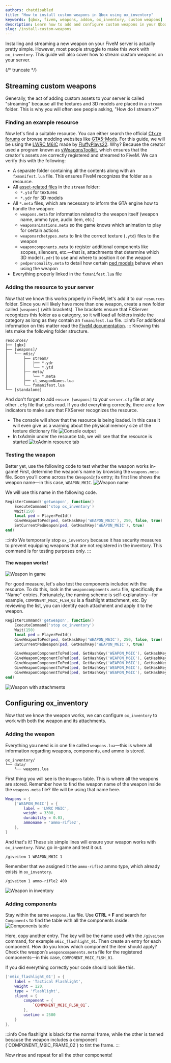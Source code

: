 ```yaml
---
authors: chatdisabled
title: "How to install custom weapons in Qbox using ox_inventory"
keywords: [qbox, fivem, weapons, addon, ox_inventory, custom weapons]
description: Learn how to add and configure custom weapons in your Qbox FiveM server using ox_inventory. This guide covers setup, configuration, and implementation of addon weapons.
slug: /install-custom-weapons
---
```



Installing and streaming a new weapon on your FiveM server is actually pretty simple. However, most people struggle to make this work with `ox_inventory`. This guide will also cover how to stream custom weapons on your server.

{/* truncate */}

## Streaming custom weapons

Generally, the act of adding custom assets to your server is called "streaming" because all the textures and 3D models are placed in a `stream` folder. This is why you will often see people asking, "How do I stream x?"

### Finding an example resource

Now let's find a suitable resource. You can either search the official [Cfx.re forums](https://forum.cfx.re/search?q=%23releases%20%20tags%3Aweapons%2Cweapon) or browse modding websites like [GTA5-Mods](https://www.gta5-mods.com/weapons). For this guide, we will be using the [LWRC M6IC](https://www.gta5-mods.com/weapons/modular-lwrc-m6ic) made by [FluffyPlays22](https://www.gta5-mods.com/users/FluffyPlays22). Why? Because the creator used a program known as [vWeaponsToolkit](https://forum.cfx.re/t/tool-vweaponstoolkit-create-addon-weapons-with-ease/4733757), which ensures that the creator's assets are correctly registered and streamed to FiveM. We can verify this with the following:
- A separate folder containing all the contents along with an `fxmanifest.lua` file. This ensures FiveM recognizes the folder as a resource.
- All [asset-related files](https://rage.re/t/rage-format-names-glossary/28#list-of-known-formats-2) in the `stream` folder:
  - `*.ytd` for textures
  - `*.ydr` for 3D models
- All `*.meta` files, which are necessary to inform the GTA engine how to handle the weapon:
  - `weapons.meta` for information related to the weapon itself (weapon name, ammo type, audio item, etc.)
  - `weaponanimations.meta` so the game knows which animation to play for certain actions
  - `weaponarchetypes.meta` to link the correct texture (`.ytd`) files to the weapon
  - `weaponcomponents.meta` to register additional components like scopes, silencers, etc.—that is, attachments that determine which 3D model (`.ydr`) to use and where to position it on the weapon
  - `pedpersonality.meta` to detail how certain [ped models](https://docs.fivem.net/docs/game-references/ped-models/) behave when using the weapon
- Everything properly linked in the `fxmanifest.lua` file

### Adding the resource to your server

Now that we know this works properly in FiveM, let's add it to our `resources` folder. Since you will likely have more than one weapon, create a new folder called `[weapons]` (with brackets). The brackets ensure that FXServer recognizes this folder as a category, so it will load all folders inside the category as long as they contain an `fxmanifest.lua` file.
:::info
For additional information on this matter read the [FiveM documentation](https://docs.fivem.net/docs/scripting-manual/introduction/introduction-to-resources/).
:::
Knowing this lets make the following folder structure.
```
resources/
├── [qbx]
├── [weapons]/
│   └── m6ic/
│       ├── stream/
│       │   ├── *.ydr
│       │   └── *.ytd
│       ├── meta/
│       │   └── *.meta
│       ├── cl_weaponNames.lua
│       └── fxmanifest.lua
└── [standalone]
```
And don't forget to add `ensure [weapons]` to your `server.cfg` file or any other `.cfg` file that gets read. If you did everything correctly, there are a few indicators to make sure that FXServer recognizes the resource.
- The console will show that the resource is being loaded. In this case it will even give us a warning about the physical memory size of the texture dictionary file
![Console output](/img/blogs/install-custom-weapons/console-information-1.png)
- In txAdmin under the resource tab, we will see that the resource is started
![txAdmin resource tab](/img/blogs/install-custom-weapons/console-information-2.png)

### Testing the weapon
Better yet, use the following code to test whether the weapon works in-game! First, determine the weapon's name by browsing the `weapons.meta` file. Soon you’ll come across the `CWeaponInfo` entry; its first line shows the weapon name—in this case, `WEAPON_M6IC`.
![Weapon name](/img/blogs/install-custom-weapons/weapon-name-code.png)

We will use this name in the following code.
```lua
RegisterCommand('getweapon', function()
    ExecuteCommand('stop ox_inventory')
    Wait(150)
    local ped = PlayerPedId()
    GiveWeaponToPed(ped, GetHashKey('WEAPON_M6IC'), 250, false, true)
    SetCurrentPedWeapon(ped, GetHashKey('WEAPON_M6IC'), true)
end)
```
:::info
We temporarily stop `ox_inventory` because it has security measures to prevent equipping weapons that are not registered in the inventory. This command is for testing purposes only.
:::
#### The weapon works!
![Weapon in game](/img/blogs/install-custom-weapons/weapon-ingame.png)

For good measure, let's also test the components included with the resource. To do this, look in the `weaponcomponents.meta` file, specifically the "Name" entries. Fortunately, the naming scheme is self-explanatory—for example, `COMPONENT_M6IC_FLSH_02` is a flashlight attachment, etc. By reviewing the list, you can identify each attachment and apply it to the weapon.
```lua
RegisterCommand('getweapon', function()
    ExecuteCommand('stop ox_inventory')
    Wait(150)
    local ped = PlayerPedId()
    GiveWeaponToPed(ped, GetHashKey('WEAPON_M6IC'), 250, false, true)
    SetCurrentPedWeapon(ped, GetHashKey('WEAPON_M6IC'), true)

    GiveWeaponComponentToPed(ped, GetHashKey('WEAPON_M6IC'), GetHashKey('COMPONENT_M6IC_CLIP_06'))
    GiveWeaponComponentToPed(ped, GetHashKey('WEAPON_M6IC'), GetHashKey('COMPONENT_M6IC_FLSH_02'))
    GiveWeaponComponentToPed(ped, GetHashKey('WEAPON_M6IC'), GetHashKey('COMPONENT_M6IC_SUPP_03'))
    GiveWeaponComponentToPed(ped, GetHashKey('WEAPON_M6IC'), GetHashKey('COMPONENT_M6IC_STOCK_05'))
    GiveWeaponComponentToPed(ped, GetHashKey('WEAPON_M6IC'), GetHashKey('COMPONENT_M6IC_FRAME_02'))
end)
```
![Weapon with attachments](/img/blogs/install-custom-weapons/weapon-ingame-attachments.png)

## Configuring ox_inventory

Now that we know the weapon works, we can configure `ox_inventory` to work with both the weapon and its attachments.

### Adding the weapon

Everything you need is in one file called `weapons.lua`—this is where all information regarding weapons, components, and ammo is stored.
```
ox_inventory/
└── data/
    └── weapons.lua
```
First thing you will see is the `Weapons` table. This is where all the weapons are stored. Remember how to find the weapon name of the weapon inside the `weapons.meta` file? We will be using that name here.
```lua
Weapons = {
    ['WEAPON_M6IC'] = {
        label = 'LWRC M6IC',
        weight = 3300,
        durability = 0.03,
        ammoname = 'ammo-rifle2',
    },
}
```
And that's it! These six simple lines will ensure your weapon works with `ox_inventory`. Now, go in-game and test it out.
```
/giveitem 1 WEAPON_M6IC 1
```
Remember that we assigned it the `ammo-rifle2` ammo type, which already exists in `ox_inventory`. 
```
/giveitem 1 ammo-rifle2 400
```
![Weapon in inventory](/img/blogs/install-custom-weapons/weapon-in-inventory.png)
<ReactPlayer url='/img/blogs/install-custom-weapons/using-ox_inventory.mp4' controls='true' />

### Adding components

Stay within the same `weapons.lua` file. Use **CTRL + F** and search for `Components` to find the table with all the components inside.
![Components table](/img/blogs/install-custom-weapons/search-vscode.png)

Here, copy another entry. The key will be the name used with the `/giveitem` command, for example `m6ic_flashlight_01`. Then create an entry for each component. How do you know which component the item should apply? Check the weapon’s `weaponcomponents.meta` file for the registered components—in this case, `COMPONENT_M6IC_FLSH_01`.

If you did everything correctly your code should look like this.
```lua
['m6ic_flashlight_01'] = {
    label = 'Tactical Flashlight',
    weight = 120,
    type = 'flashlight',
    client = {
        component = {
            `COMPONENT_M6IC_FLSH_01`,
        },
        usetime = 2500
    }
},
```
<ReactPlayer url='/img/blogs/install-custom-weapons/vscode-component.mp4' controls='true' />
:::info
One flashlight is black for the normal frame, while the other is tanned because the weapon includes a component (`COMPONENT_M6IC_FRAME_02`) to tint the frame.
:::
<ReactPlayer url='/img/blogs/install-custom-weapons/different-flashlights.mp4' controls='true' />

Now rinse and repeat for all the other components!